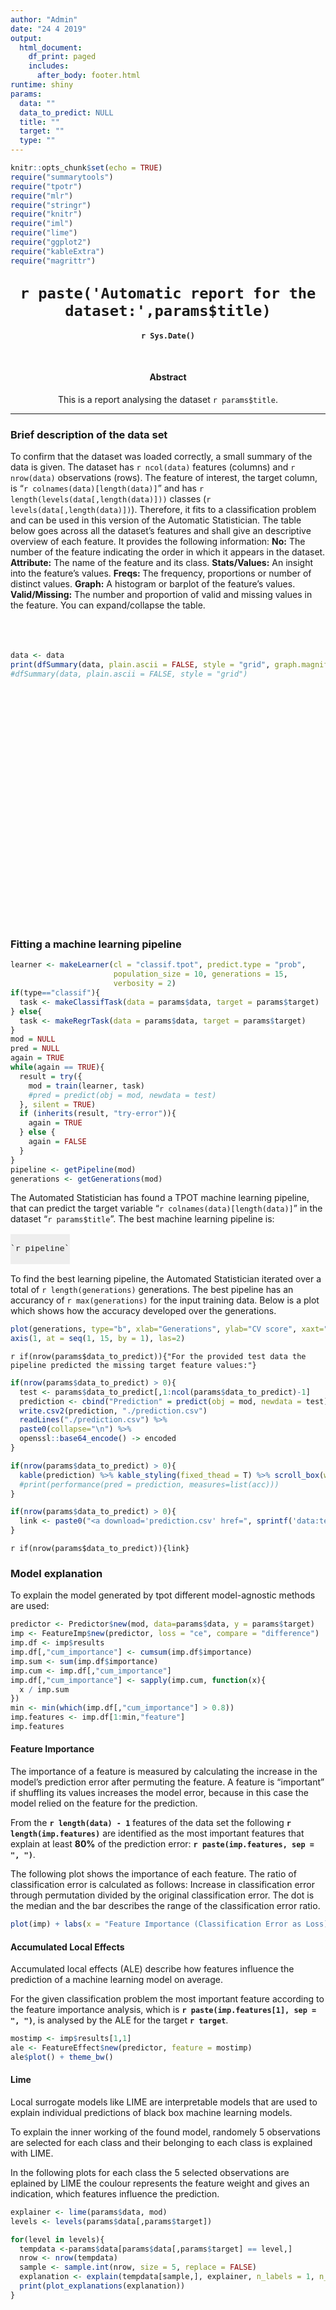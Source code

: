 ```yaml
---
author: "Admin"
date: "24 4 2019"
output:
  html_document:
    df_print: paged
    includes:
      after_body: footer.html
runtime: shiny
params:
  data: ""
  data_to_predict: NULL
  title: ""
  target: ""
  type: ""
---
```


<style type="text/css">
h1.title, h4.date, h4.abstract, p.abstract{
  text-align: center;
}
h1.title{
  margin-top: 30px;
}
h4.abstract{
  margin-top: 50px;
}
.outer{
width: 100%;
}
.scrolltable { margin-top: 20px; height: 450px; overflow: auto; }
.scrolltable table { border-collapse: collapse; }
.scrolltable tr:nth-child(even) { background: #EEE; }
.expand tr:nth-child(even) { background: #EEE; }
#expandButton{
  cursor: pointer;
}
#pipeline{
  background-color: #EEE;
  font-size: 110%;
  padding-bottom: 0px;
  padding-top: 0px;
  border-color: transparent;
  width: fit-content;
}
#section-generations{
  text-align: center;
}
#section-predictions div{
  text-align: center;
 }
#section-explenation{
  text-align: center;
 }
#section-predictions div{
  max-height: 300px;
  margin-top: 15px;
  padding: 0px !important;
}
#section-predictions div table thead tr th{
  text-align: center !important;
}
#section-predictions div table tbody tr td{
  text-align: center !important;
}
</style>

<script>
var isExpanded = false
function expand() {
  isExpanded ? document.getElementById('section-scrolltable').setAttribute("class", "scrolltable") : document.getElementById('section-scrolltable').setAttribute("class", "expand")
  isExpanded = !isExpanded
}
</script>

```r
knitr::opts_chunk$set(echo = TRUE)
require("summarytools")
require("tpotr")
require("mlr")
require("stringr")
require("knitr")
require("iml")
require("lime")
require("ggplot2")
require("kableExtra")
require("magrittr")
```

<!-- HEADER SECTION --> 
<div class="container outer">

<div class="row">

<div class="col-sm">

<h1 class="title">`r paste('Automatic report for the dataset:',params$title)`</h1>
<h4 class="date">`r Sys.Date()`</h4>
<h4 class="abstract">Abstract</h4>
<p class="abstract"> This is a report analysing the dataset `r params$title`. </p>
<hr>

</div>

</div>

</div>

<!-- FIRST SECTION --> 

<div class="container outer">

<div class="row">

<div class="col-sm">

<h3>Brief description of the data set</h3>
<p> To confirm that the dataset was loaded correctly, a small summary of the data is given. The dataset has `r ncol(data)` features (columns) and `r nrow(data)` observations (rows). The feature of interest, the target column, is "`r colnames(data)[length(data)]`" and has `r length(levels(data[,length(data)]))` classes (`r levels(data[,length(data)])`). Therefore, it fits to a classification problem and can be used in this version of the Automatic Statistician. The table below goes across all the dataset's features and shall give an descriptive overview of each feature. It provides the following information: <strong>No:</strong> The number of the feature indicating the order in which it appears in the dataset. <strong>Attribute:</strong> The name of the feature and its class. <strong>Stats/Values:</strong> An insight into the feature's values. <strong>Freqs: </strong> The frequency, proportions or number of distinct values. <strong>Graph:</strong> A histogram or barplot of the feature's values. <strong> Valid/Missing:</strong> The number and proportion of valid and missing values in the feature. You can <a id = "expandButton" onclick="expand()">expand/collapse</a> the table.</p><br>

<div id="scrolltable" class="scrolltable">

```r
data <- data
print(dfSummary(data, plain.ascii = FALSE, style = "grid", graph.magnif = 0.8, headings = FALSE, tmp.img.dir = "/tmp"))
#dfSummary(data, plain.ascii = FALSE, style = "grid")
```

</div>

</div>

</div>

</div>

<!-- SECOND SECTION --> 

<div class="container outer">

<div class="row">

<div class="col-sm">

<h3>Fitting a machine learning pipeline</h3>

```r
learner <- makeLearner(cl = "classif.tpot", predict.type = "prob", 
                       population_size = 10, generations = 15, 
                       verbosity = 2)
if(type=="classif"){
  task <- makeClassifTask(data = params$data, target = params$target)
} else{
  task <- makeRegrTask(data = params$data, target = params$target)
}
mod = NULL
pred = NULL
again = TRUE
while(again == TRUE){
  result = try({
    mod = train(learner, task)
    #pred = predict(obj = mod, newdata = test)
  }, silent = TRUE)
  if (inherits(result, "try-error")){
    again = TRUE
  } else {
    again = FALSE
  }
}
pipeline <- getPipeline(mod)
generations <- getGenerations(mod)
```

<p>The Automated Statistician has found a TPOT machine learning pipeline, that can predict the target variable "`r colnames(data)[length(data)]`" in the dataset "`r params$title`". The best machine learning pipeline is:</p>

<pre id="pipeline">
<code>
`r pipeline`
</code>
</pre>

<p>
To find the best learning pipeline, the Automated Statistician iterated over a total of `r length(generations)` generations. The best pipeline has an accurancy of `r max(generations)` for the input training data. Below is a plot which shows how the accuracy developed over the generations.
</p>

<div id="generations">
```r
plot(generations, type="b", xlab="Generations", ylab="CV score", xaxt="n")
axis(1, at = seq(1, 15, by = 1), las=2)
```
</div>

<div id="predictions">

`r if(nrow(params$data_to_predict)){"For the provided test data the pipeline predicted the missing target feature values:"}`
```r
if(nrow(params$data_to_predict) > 0){
  test <- params$data_to_predict[,1:ncol(params$data_to_predict)-1]
  prediction <- cbind("Prediction" = predict(obj = mod, newdata = test)$data$response, test)
  write.csv2(prediction, "./prediction.csv")
  readLines("./prediction.csv") %>% 
  paste0(collapse="\n") %>% 
  openssl::base64_encode() -> encoded
}
```
```r
if(nrow(params$data_to_predict) > 0){
  kable(prediction) %>% kable_styling(fixed_thead = T) %>% scroll_box(width = "100%")
  #print(performance(pred = prediction, measures=list(acc)))
}
```
```r
if(nrow(params$data_to_predict) > 0){
  link <- paste0("<a download='prediction.csv' href=", sprintf('data:text/csv;base64,%s', encoded), ">Download this data as   .csv</a>")
}
```
</div>

`r if(nrow(params$data_to_predict)){link}`

</div>

</div>

</div>

<!-- THIRD SECTION --> 

<div class="container outer">

<div class="row">

<div class="col-sm">

<h3>Model explanation</h3>
<p> To explain the model generated by tpot different model-agnostic methods are used:</p>

```r
predictor <- Predictor$new(mod, data=params$data, y = params$target)
imp <- FeatureImp$new(predictor, loss = "ce", compare = "difference")
imp.df <- imp$results
imp.df[,"cum_importance"] <- cumsum(imp.df$importance)
imp.sum <- sum(imp.df$importance)
imp.cum <- imp.df[,"cum_importance"]
imp.df[,"cum_importance"] <- sapply(imp.cum, function(x){
  x / imp.sum
})
min <- min(which(imp.df[,"cum_importance"] > 0.8))
imp.features <- imp.df[1:min,"feature"]
imp.features
```

<h4>Feature Importance</h4>
<p>The importance of a feature is measured by calculating the increase in the model’s prediction error after permuting the feature. A feature is “important” if shuffling its values increases the model error, because in this case the model relied on the feature for the prediction.</p>

<p>From the <b>`r length(data) - 1`</b> features of the data set the following <b>`r length(imp.features)`</b> are identified as the most important features that explain at least <b>80%</b> of the prediction error: <b>`r paste(imp.features, sep = ", ")`</b>.</p>

<p>The following plot shows the importance of each feature. The ratio of classification error is calculated as follows: Increase in classification error through permutation divided by the original classification error. The dot is the median and the bar describes the range of the classification error ratio.</p>

<div id="explenation">
```r
plot(imp) + labs(x = "Feature Importance (Classification Error as Loss)", y = "Feature") + theme_bw()
```
</div>

<h4>Accumulated Local Effects</h4>
<p>Accumulated local effects (ALE) describe how features influence the prediction of a machine learning model on average.</p>

<p>For the given classification problem the most important feature according to the feature importance analysis, which is <b>`r paste(imp.features[1], sep = ", ")`</b>, is analysed by the ALE for the target <b>`r target`</b>.</p>

<div id="explenation">
```r
mostimp <- imp$results[1,1]
ale <- FeatureEffect$new(predictor, feature = mostimp)
ale$plot() + theme_bw()
```
</div>

<h4>Lime</h4>
<p>Local surrogate models like LIME are interpretable models that are used to explain individual predictions of black box machine learning models.</p>

<p>To explain the inner working of the found model, randomely 5 observations are selected for each class and their belonging to each class is explained with LIME.</p>

<p>In the following plots for each class the 5 selected observations are eplained by LIME the coulour represents the feature weight and gives an indication, which features influence the prediction.</p>

<div id="explenation">
```r
explainer <- lime(params$data, mod)
levels <- levels(params$data[,params$target])

for(level in levels){
  tempdata <-params$data[params$data[,params$target] == level,]
  nrow <- nrow(tempdata)
  sample <- sample.int(nrow, size = 5, replace = FALSE)
  explanation <- explain(tempdata[sample,], explainer, n_labels = 1, n_features = 5)
  print(plot_explanations(explanation))
}
```
</div>

</div>

</div>

</div>

